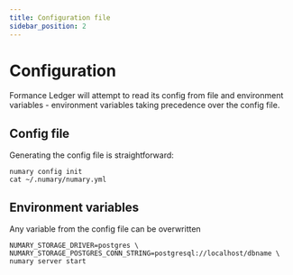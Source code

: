 ```yaml
---
title: Configuration file
sidebar_position: 2
---
```


# Configuration
Formance Ledger will attempt to read its config from file and environment variables - environment variables taking precedence over the config file.

## Config file

Generating the config file is straightforward:
```shell
numary config init
cat ~/.numary/numary.yml
```

## Environment variables

Any variable from the config file can be overwritten

```shell
NUMARY_STORAGE_DRIVER=postgres \
NUMARY_STORAGE_POSTGRES_CONN_STRING=postgresql://localhost/dbname \
numary server start
```
